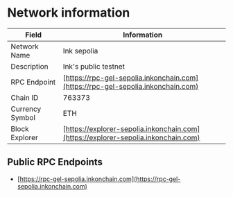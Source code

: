 # Network information

| Field           | Information                                                                        |
| --------------- | ---------------------------------------------------------------------------------- |
| Network Name    | Ink sepolia                                                                        |
| Description     | Ink's public testnet                                                               |
| RPC Endpoint    | [https://rpc-gel-sepolia.inkonchain.com](https://rpc-gel-sepolia.inkonchain.com)   |
| Chain ID        | 763373                                                                             |
| Currency Symbol | ETH                                                                                |
| Block Explorer  | [https://explorer-sepolia.inkonchain.com](https://explorer-sepolia.inkonchain.com) |

## Public RPC Endpoints

* [https://rpc-gel-sepolia.inkonchain.com](https://rpc-gel-sepolia.inkonchain.com)
